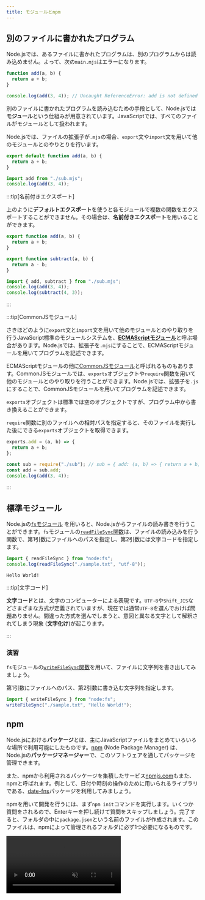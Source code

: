 ```yaml
---
title: モジュールとnpm
---
```



## 別のファイルに書かれたプログラム

Node.jsでは、あるファイルに書かれたプログラムは、別のプログラムからは読み込めません。よって、次の`main.mjs`はエラーになります。

```javascript title="sub.mjs"
function add(a, b) {
  return a + b;
}
```

```javascript title="main.mjs"
console.log(add(3, 4)); // Uncaught ReferenceError: add is not defined
```

別のファイルに書かれたプログラムを読み込むための手段として、Node.jsでは<Term>**モジュール**</Term>という仕組みが用意されています。JavaScriptでは、すべてのファイルが<Term>モジュール</Term>として扱われます。

Node.jsでは、ファイルの拡張子が`.mjs`の場合、`export`文や`import`文を用いて他の<Term>モジュール</Term>とのやりとりを行います。

```javascript title="sub.mjs"
export default function add(a, b) {
  return a + b;
}
```

```javascript title="main.mjs"
import add from "./sub.mjs";
console.log(add(3, 4));
```

<ViewSource url={import.meta.url} path="_samples/default-export" />

:::tip[名前付きエクスポート]

上のように**デフォルトエクスポート**を使うと各モジュールで複数の関数をエクスポートすることができません。その場合は、**名前付きエクスポート**を用いることができます。

```javascript title="sub.mjs"
export function add(a, b) {
  return a + b;
}

export function subtract(a, b) {
  return a - b;
}
```

```javascript title="main.mjs"
import { add, subtract } from "./sub.mjs";
console.log(add(3, 4));
console.log(subtract(4, 3));
```

<ViewSource url={import.meta.url} path="_samples/named-export" />

:::

:::tip[CommonJSモジュール]

さきほどのように`export`文と`import`文を用いて他の<Term>モジュール</Term>とのやり取りを行うJavaScript標準の<Term>モジュール</Term>システムを、[**ECMAScriptモジュール**](https://developer.mozilla.org/ja/docs/Web/JavaScript/Guide/Modules)と呼ぶ場合があります。Node.jsでは、拡張子を`.mjs`にすることで、ECMAScript<Term>モジュール</Term>を用いてプログラムを記述できます。

ECMAScriptモジュールの他に[CommonJSモジュール](https://nodejs.org/api/modules.html)と呼ばれるものもあります。CommonJSモジュールでは、`exports`オブジェクトや`require`関数を用いて他の<Term>モジュール</Term>とのやり取りを行うことができます。Node.jsでは、拡張子を`.js`にすることで、CommonJS<Term>モジュール</Term>を用いてプログラムを記述できます。

`exports`オブジェクトは標準では空のオブジェクトですが、プログラム中から書き換えることができます。

`require`関数に別のファイルへの相対パスを指定すると、そのファイルを実行した後にできる`exports`オブジェクトを取得できます。

```javascript title="sub.js"
exports.add = (a, b) => {
  return a + b;
};
```

```javascript title="main.js"
const sub = require("./sub"); // sub = { add: (a, b) => { return a + b; } }
const add = sub.add;
console.log(add(3, 4));
```

<ViewSource url={import.meta.url} path="_samples/commonjs-module" />

:::

## 標準<Term>モジュール</Term>

Node.jsの[`fs`モジュール](https://nodejs.org/api/fs.html) を用いると、Node.jsからファイルの読み書きを行うことができます。`fs`モジュールの[`readFileSync`関数](https://nodejs.org/api/fs.html#fsreadfilesyncpath-options)は、ファイルの読み込みを行う関数で、第1引数にファイルへのパスを指定し、第2引数には文字コードを指定します。

```javascript title="main.mjs"
import { readFileSync } from "node:fs";
console.log(readFileSync("./sample.txt", "utf-8"));
```

```plain title="sample.txt"
Hello World!
```

<ViewSource
  url={import.meta.url}
  path="_samples/read-file-sync"
  noCodeSandbox
/>

:::tip[文字コード]

**文字コード**とは、文字のコンピューターによる表現です。`UTF-8`や`Shift_JIS`などさまざまな方式が定義されていますが、現在では通常`UTF-8`を選んでおけば問題ありません。間違った方式を選んでしまうと、意図と異なる文字として解釈されてしまう現象 (**文字化け**)が起こります。

:::

### 演習

`fs`モジュールの[`writeFileSync`関数](https://nodejs.org/api/fs.html#fswritefilesyncfile-data-options)を用いて、ファイルに文字列を書き出してみましょう。

<Answer>

第1引数にファイルへのパス、第2引数に書き込む文字列を指定します。

```javascript title="main.mjs"
import { writeFileSync } from "node:fs";
writeFileSync("./sample.txt", "Hello World!");
```

<ViewSource
  url={import.meta.url}
  path="_samples/write-file-sync"
  noCodeSandbox
/>

</Answer>

## npm

Node.jsにおける**パッケージ**とは、主にJavaScriptファイルをまとめていろいろな場所で利用可能にしたものです。[npm](https://docs.npmjs.com/about-npm) (Node Package Manager) は、Node.jsの**パッケージマネージャー**で、このソフトウェアを通してパッケージを管理できます。

また、npmから利用されるパッケージを集積したサービス[npmjs.com](https://www.npmjs.com/)もまた、npmと呼ばれます。例として、日付や時刻の操作のために用いられる<Term>ライブラリ</Term>である、[date-fns](https://www.npmjs.com/package/date-fns)パッケージを利用してみましょう。

npmを用いて開発を行うには、まず`npm init`コマンドを実行します。いくつか質問をされるので、Enterキーを押し続けて質問をスキップしましょう。完了すると、フォルダの中に`package.json`という名前のファイルが作成されます。このファイルは、npmによって管理されるフォルダに必ず1つ必要になるものです。

<video src={npmInitVideo} controls muted />

続いて、npmのパッケージをインストールします。`npm install`に続けて、インストールしたいパッケージの名前を入力します。

```shell
npm install date-fns
```

これにより、フォルダの中に`package-lock.json`ファイルと、`node_modules`フォルダが作成され、内部にパッケージ本体がダウンロードされます。

<video src={npmInstallVideo} controls muted />

:::tip[JSON]

npmによって作成された`package.json`とは何者でしょうか。拡張子が`.json`のファイルには、**JSON**が記述されています。JSONは、JavaScript Object Notationの略で、複雑なデータ構造を単一の文字列として表現する際に、JavaScriptオブジェクトに似た記法を用いるための仕様です。JavaScriptとの相性が非常に良いだけでなく、文法が単純で明快であることから、JavaScriptを用いないプロジェクトでも頻繁に用いられます。

JSONは、JavaScriptのオブジェクト記法よりも制限が厳しくなっています。例えば、

```js
{
  name: "田中",
  age: 18,
}
```

は、JavaScriptの文法では有効ですが、JSONとしては誤りです。JSONには、

- キーには必ずダブルクォーテーションをつける
- 最後のプロパティの後にはコンマをつけてはならない

という制約があります。このため、上のオブジェクトをJSONで記述するためには、

```json
{
  "name": "田中",
  "age": 18
}
```

のようにしなければなりません。

:::

## npmのパッケージをNode.jsから利用する

npmでダウンロードしたパッケージは、<Term>モジュール</Term>として`import`宣言に指定できます。

```javascript
import { format } from "date-fns";
console.log(format(new Date(), "yyyy年MM月dd日"));
```

<ViewSource url={import.meta.url} path="_samples/date-fns" noCodeSandbox />

![date-fnsパッケージの利用](./use-package.png)

## 初級演習

### `node-emoji`パッケージ

[`node-emoji`パッケージ](https://www.npmjs.com/package/node-emoji)は、Node.jsで絵文字を扱うことができるパッケージです。このパッケージを用いて、`I ❤️ ☕!`と出力してください。

<Answer title="node-emojiパッケージ">
   
[`emojify`関数](https://www.npmjs.com/package/node-emoji#emojiemojifyinput-options)を用いると、文字列中の絵文字を表す部分を絵文字に変換することができます。
   
```javascript
import { emojify } from "node-emoji";
console.log(emojify("I :heart: :coffee:!"));
```
   
<ViewSource url={import.meta.url} path="_samples/node-emoji" noCodeSandbox />

</Answer>

## 中級演習

### `mathjs`パッケージ

[`mathjs`パッケージ](https://www.npmjs.com/package/mathjs)は、JavaScriptで複雑な計算を行うためのライブラリです。このライブラリを用いて、$\log(x)$を$x$について微分した式を求めてください。

<Answer title="mathjsパッケージ">

[`mathjs.derivative`関数](https://mathjs.org/docs/reference/functions/derivative.html)を用いると、微分した式を求めることができます。

```javascript
import { derivative } from "mathjs";
console.log(derivative("log(x, e)", "x").toString());
```

<ViewSource url={import.meta.url} path="_samples/mathjs" noCodeSandbox />

</Answer>
